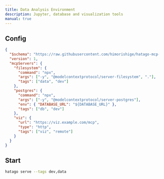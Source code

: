 ```yaml
---
title: Data Analysis Environment
description: Jupyter, database and visualization tools
manual: true
---
```


## Config

```json
{
  "$schema": "https://raw.githubusercontent.com/himorishige/hatago-mcp-hub/main/schemas/config.schema.json",
  "version": 1,
  "mcpServers": {
    "filesystem": {
      "command": "npx",
      "args": ["-y", "@modelcontextprotocol/server-filesystem", "."],
      "tags": ["data", "dev"]
    },
    "postgres": {
      "command": "npx",
      "args": ["-y", "@modelcontextprotocol/server-postgres"],
      "env": { "DATABASE_URL": "${DATABASE_URL}" },
      "tags": ["db", "dev"]
    },
    "viz": {
      "url": "https://viz.example.com/mcp",
      "type": "http",
      "tags": ["viz", "remote"]
    }
  }
}
```

## Start

```bash
hatago serve --tags dev,data
```
